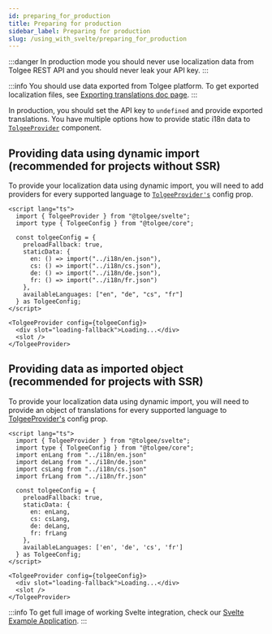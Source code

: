 ```yaml
---
id: preparing_for_production
title: Preparing for production
sidebar_label: Preparing for production
slug: /using_with_svelte/preparing_for_production
---
```

:::danger
In production mode you should never use localization data from Tolgee REST API and you should never leak your API key.
:::

:::info
You should use data exported from Tolgee platform.
To get exported localization files, see [Exporting translations doc page](/platform/exporting_translations).
:::

In production, you should set the API key to `undefined` and provide exported translations.
You have multiple options how to provide static i18n data to [`TolgeeProvider`](api#tolgeeprovider) component.

## Providing data using dynamic import (recommended for projects without SSR)

To provide your localization data using dynamic import, you will need to add providers for every supported language to
[`TolgeeProvider's`](api#tolgeeprovider) config prop.

```svelte
<script lang="ts">
  import { TolgeeProvider } from "@tolgee/svelte";
  import type { TolgeeConfig } from "@tolgee/core";

  const tolgeeConfig = {
    preloadFallback: true,
    staticData: {
      en: () => import("../i18n/en.json"),
      cs: () => import("../i18n/cs.json"),
      de: () => import("../i18n/de.json"),
      fr: () => import("../i18n/fr.json")
    },
    availableLanguages: ["en", "de", "cs", "fr"]
  } as TolgeeConfig;
</script>

<TolgeeProvider config={tolgeeConfig}>
  <div slot="loading-fallback">Loading...</div>
  <slot />
</TolgeeProvider>
```

## Providing data as imported object (recommended for projects with SSR)

To provide your localization data using dynamic import, you will need to provide an object of translations for every
supported language to [TolgeeProvider's](api#tolgeeprovider) config prop.

```svelte
<script lang="ts">
  import { TolgeeProvider } from "@tolgee/svelte";
  import type { TolgeeConfig } from "@tolgee/core";
  import enLang from "../i18n/en.json"
  import deLang from "../i18n/de.json"
  import csLang from "../i18n/cs.json"
  import frLang from "../i18n/fr.json"

  const tolgeeConfig = {
    preloadFallback: true,
    staticData: {
      en: enLang,
      cs: csLang,
      de: deLang,
      fr: frLang
    },
    availableLanguages: ['en', 'de', 'cs', 'fr']
  } as TolgeeConfig;
</script>

<TolgeeProvider config={tolgeeConfig}>
  <div slot="loading-fallback">Loading...</div>
  <slot />
</TolgeeProvider>
```

:::info
To get full image of working Svelte integration, check our [Svelte Example Application](https://github.com/tolgee/svelte-example).
:::
